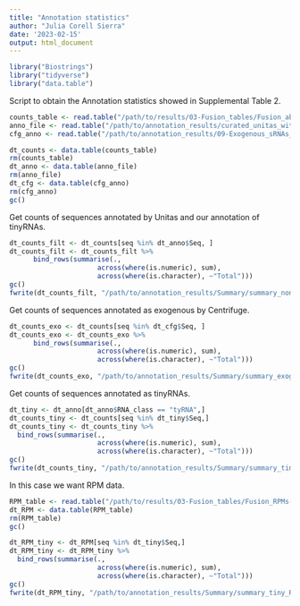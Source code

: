 ```yaml
---
title: "Annotation statistics"
author: "Julia Corell Sierra"
date: '2023-02-15'
output: html_document
---
```


```r
library("Biostrings")
library("tidyverse")
library("data.table")
```

Script to obtain the Annotation statistics showed in Supplemental Table 2. 
```r
counts_table <- read.table("/path/to/results/03-Fusion_tables/Fusion_abs-outer_with0.csv", sep=",", header=TRUE)
anno_file <- read.table("/path/to/annotation_results/curated_unitas_withtiny_annotation.tsv", sep="\t", header=TRUE)
cfg_anno <- read.table("/path/to/annotation_results/09-Exogenous_sRNAs_analysis/centrifuge_anno_final.tsv", sep="\t", header=TRUE, quote="")
```

```r
dt_counts <- data.table(counts_table)
rm(counts_table)
dt_anno <- data.table(anno_file)
rm(anno_file)
dt_cfg <- data.table(cfg_anno)
rm(cfg_anno)
gc()
```

Get counts of sequences annotated by Unitas and our annotation of tinyRNAs.
```r
dt_counts_filt <- dt_counts[seq %in% dt_anno$Seq, ]
dt_counts_filt <- dt_counts_filt %>%
      bind_rows(summarise(.,
                      across(where(is.numeric), sum),
                      across(where(is.character), ~"Total")))
gc()
fwrite(dt_counts_filt, "/path/to/annotation_results/Summary/summary_noncoding_ann.tsv", sep="\t", row.names=FALSE)
```

Get counts of sequences annotated as exogenous by Centrifuge.
```r
dt_counts_exo <- dt_counts[seq %in% dt_cfg$Seq, ]
dt_counts_exo <- dt_counts_exo %>%
      bind_rows(summarise(.,
                      across(where(is.numeric), sum),
                      across(where(is.character), ~"Total")))
gc()
fwrite(dt_counts_exo, "/path/to/annotation_results/Summary/summary_exogen_ann.tsv", sep="\t", row.names=FALSE)
```

Get counts of sequences annotated as tinyRNAs.

```r
dt_tiny <- dt_anno[dt_anno$RNA_class == "tyRNA",]
dt_counts_tiny <- dt_counts[seq %in% dt_tiny$Seq,]
dt_counts_tiny <- dt_counts_tiny %>%
  bind_rows(summarise(.,
                      across(where(is.numeric), sum),
                      across(where(is.character), ~"Total")))
gc()
fwrite(dt_counts_tiny, "/path/to/annotation_results/Summary/summary_tiny_ann.tsv", sep="\t", row.names=FALSE)
```

In this case we want RPM data.
```r
RPM_table <- read.table("/path/to/results/03-Fusion_tables/Fusion_RPMs-outer_with0.csv", sep=",", header=TRUE)
dt_RPM <- data.table(RPM_table)
rm(RPM_table)
gc()
```
```r
dt_RPM_tiny <- dt_RPM[seq %in% dt_tiny$Seq,]
dt_RPM_tiny <- dt_RPM_tiny %>%
  bind_rows(summarise(.,
                      across(where(is.numeric), sum),
                      across(where(is.character), ~"Total")))
gc()
fwrite(dt_RPM_tiny, "/path/to/annotation_results/Summary/summary_tiny_RPM.tsv", sep="\t", row.names=FALSE)
```

